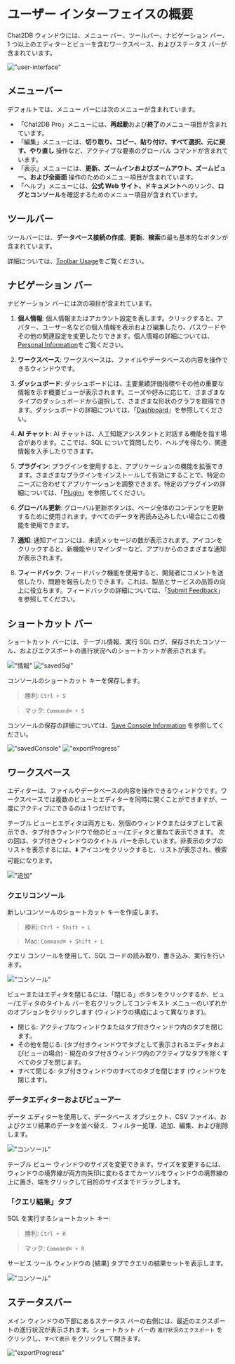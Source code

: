 # ユーザー インターフェイスの概要

Chat2DB ウィンドウには、メニュー バー、ツールバー、ナビゲーション バー、1 つ以上のエディターとビューを含むワークスペース、およびステータス バーが含まれています。

!["user-interface"](/image/start-guide/user-interface.png)

## メニューバー

デフォルトでは、メニュー バーには次のメニューが含まれています。

- 「Chat2DB Pro」メニューには、**再起動**および**終了**のメニュー項目が含まれています。
- 「編集」メニューには、**切り取り、コピー、貼り付け、すべて選択、元に戻す、やり直し** 操作など、アクティブな要素のグローバル コマンドが含まれています。
- 「表示」メニューには、**更新、ズームインおよびズームアウト、ズームビュー、および全画面** 操作のためのメニュー項目が含まれています。
- 「ヘルプ」メニューには、**公式 Web サイト、ドキュメント**へのリンク、**ログとコンソール**を確認するためのメニュー項目が含まれています。

## ツールバー

ツールバーには、**データベース接続の作成**、**更新**、**検索**の最も基本的なボタンが含まれています。

詳細については、[Toolbar Usage](https://docs.chat2db.ai/ja-JP/docs/connection-manage/database-operations#%E7%AE%A1%E7%90%86%E3%83%87%E3%83%BC%E3%82%BF%E3%83%99%E3%83%BC%E3%82%B9%E3%82%92%E8%A1%A8%E7%A4%BA-%E5%B7%A6%E3%81%8B%E3%82%89%E5%8F%B3%E3%81%B8  )をご覧ください。

## ナビゲーション バー

ナビゲーション バーには次の項目が含まれています。

1. **個人情報**: 個人情報またはアカウント設定を表します。クリックすると、アバター、ユーザー名などの個人情報を表示および編集したり、パスワードやその他の関連設定を変更したりできます。個人情報の詳細については、[Personal Information](https://docs.chat2db.ai/ja-JP/docs/settings/personal)をご覧ください。

2. **ワークスペース**: ワークスペースは、ファイルやデータベースの内容を操作できるウィンドウです。

3. **ダッシュボード**: ダッシュボードには、主要業績評価指標やその他の重要な情報を示す概要ビューが表示されます。ニーズや好みに応じて、さまざまなタイプのダッシュボードから選択して、さまざまな形状のグラフを取得できます。ダッシュボードの詳細については、「[Dashboard](https://docs.chat2db.ai/ja-JP/docs/dashboard/Common-operations-dashboard)」を参照してください。

4. **AI チャット**: AI チャットは、人工知能アシスタントと対話する機能を指す場合があります。ここでは、SQL について質問したり、ヘルプを得たり、関連情報を入手したりできます。

5. **プラグイン**: プラグインを使用すると、アプリケーションの機能を拡張できます。さまざまなプラグインをインストールして有効にすることで、特定のニーズに合わせてアプリケーションを調整できます。特定のプラグインの詳細については、「[Plugin](https://docs.chat2db.ai/ja-JP/docs/plugin/DBMotion)」を参照してください。

6. **グローバル更新**: グローバル更新ボタンは、ページ全体のコンテンツを更新するために使用されます。すべてのデータを再読み込みしたい場合にこの機能を使用できます。

7. **通知**: 通知アイコンには、未読メッセージの数が表示されます。アイコンをクリックすると、新機能やリマインダーなど、アプリからのさまざまな通知が表示されます。

8. **フィードバック**: フィードバック機能を使用すると、開発者にコメントを送信したり、問題を報告したりできます。これは、製品とサービスの品質の向上に役立ちます。フィードバックの詳細については、「[Submit Feedback](https://docs.chat2db.ai/ja-JP/docs/feedback/give-feedback)」を参照してください。



## ショートカット バー

ショートカット バーには、テーブル情報、実行 SQL ログ、保存されたコンソール、およびエクスポートの進行状況へのショートカットが表示されます。

!["情報"](/image/start-guide/ddlnfo.png)
!["savedSql"](/image/start-guide/savedSql.png)

コンソールのショートカット キーを保存します。
> 勝利: `Ctrl + S`

> マック: `Command⌘ + S`

コンソールの保存の詳細については、[Save Console Information](https://docs.chat2db.ai/ja-JP/docs/connection-manage/Using-toolbar#%E3%82%B3%E3%83%B3%E3%82%BD%E3%83%BC%E3%83%AB%E3%82%92%E4%BF%9D%E5%AD%98) を参照してください。

!["savedConsole"](/image/start-guide/savedConsole.png)
!["exportProgress"](/image/start-guide/exportProgress.png)

## ワークスペース

エディターは、ファイルやデータベースの内容を操作できるウィンドウです。ワークスペースでは複数のビューとエディターを同時に開くことができますが、一度にアクティブにできるのは 1 つだけです。

テーブル ビューとエディタは両方とも、別個のウィンドウまたはタブとして表示でき、タブ付きウィンドウで他のビュー/エディタと重ねて表示できます。
次の図は、タブ付きウィンドウのタイトル バーを示しています。非表示のタブのリストを表示するには、⬇️ アイコンをクリックすると、リストが表示され、検索可能になります。

!["追加"](/image/start-guide/addmore.png)


### クエリコンソール

新しいコンソールのショートカット キーを作成します。
> 勝利: `Ctrl + Shift + L`

> Mac: `Command⌘ + Shift + L`

クエリ コンソールを使用して、SQL コードの読み取り、書き込み、実行を行います。

!["コンソール"](/image/start-guide/console01.png)

ビューまたはエディタを閉じるには、「閉じる」ボタンをクリックするか、ビュー/エディタのタイトル バーを右クリックしてコンテキスト メニューのいずれかのオプションをクリックします (ウィンドウの構成によって異なります)。

- 閉じる: アクティブなウィンドウまたはタブ付きウィンドウ内のタブを閉じます。
- その他を閉じる: (タブ付きウィンドウでタブとして表示されるエディタおよびビューの場合) - 現在のタブ付きウィンドウ内のアクティブなタブを除くすべてのタブを閉じます。
- すべて閉じる: タブ付きウィンドウのすべてのタブを閉じます (ウィンドウを閉じます)。

### データエディターおよびビューアー

データ エディターを使用して、データベース オブジェクト、CSV ファイル、およびクエリ結果のデータを並べ替え、フィルター処理、追加、編集、および削除します。

!["コンソール"](/image/start-guide/console02.png)

テーブル ビュー ウィンドウのサイズを変更できます。サイズを変更するには、ウィンドウの境界線が両方向矢印に変わるまでカーソルをウィンドウの境界線の上に置き、端をクリックして目的のサイズまでドラッグします。

### 「クエリ結果」タブ

SQL を実行するショートカット キー:
> 勝利: `Ctrl + R`

> マック: `Command⌘ + R`

サービス ツール ウィンドウの [結果] タブでクエリの結果セットを表示します。

!["コンソール"](/image/start-guide/console03.png)

## ステータスバー

メイン ウィンドウの下部にあるステータス バーの右側には、最近のエクスポートの進行状況が表示されます。ショートカット バーの `進行状況のエクスポート` をクリックし、`すべて表示` をクリックして開きます。

!["exportProgress"](/image/start-guide/exportProgress.png)